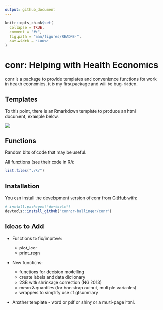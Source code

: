 ```yaml
---
output: github_document
---
```


<!-- README.md is generated from README.Rmd. Please edit that file -->

```r
knitr::opts_chunk$set(
  collapse = TRUE,
  comment = "#>",
  fig.path = "man/figures/README-",
  out.width = "100%"
)
```

# conr: Helping with Health Economics

<!-- badges: start -->
<!-- badges: end -->

conr is a package to provide templates and convenience functions for work in 
health economics.
It is my first package and will be bug-ridden.

## Templates

To this point, there is an Rmarkdown template to produce an html document, 
example below.

![](./inst/images/template_example_pic.PNG)

## Functions

Random bits of code that may be useful. 

All functions (see their code in R/):

```r
list.files("./R/")
```

## Installation

You can install the development version of conr from 
[GitHub](https://github.com/) with:

``` r
# install.packages("devtools")
devtools::install_github("connor-ballinger/conr")
```

## Ideas to Add

-   Functions to fix/improve:

    -   plot_icer
    -   print_regn

-   New functions:

    -   functions for decision modelling
    -   create labels and data dictionary
    -   2SB with shrinkage correction (NG 2013)
    -   mean & quantiles (for bootstrap output, multiple variables)
    -   wrappers to simplify use of gtsummary

-   Another template - word or pdf or shiny or a multi-page html.
